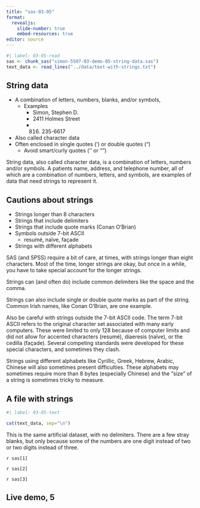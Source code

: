 ```yaml
---
title: "sas-03-05"
format: 
  revealjs:
    slide-number: true
    embed-resources: true
editor: source
---
```


```r
#| label: 03-05-read
sas <- chunk_sas("simon-5507-03-demo-05-string-data.sas")
text_data <- read_lines("../data/text-with-strings.txt")
```

## String data

-   A combination of letters, numbers, blanks, and/or symbols, 
    -   Examples
        -   Simon, Stephen D. 
        -   2411 Holmes Street
        -   (816) 235-6617
-   Also called character data
-   Often enclosed in single quotes (') or double quotes (")
    -   Avoid smart/curly quotes (‘’ or “”)

::: notes

String data, also called character data, is a combination of letters, numbers and/or symbols. A patients name, address, and telephone number, all of which are a combination of numbers, letters, and symbols, are examples of data that need strings to represent it.

:::

## Cautions about strings

-   Strings longer than 8 characters
-   Strings that include delimiters
-   Strings that include quote marks (Conan O'Brian)
-   Symbols outside 7-bit ASCII
    -   resumé, naïve, façade
-   Strings with different alphabets

::: notes

SAS (and SPSS) require a bit of care, at times, with strings longer than eight characters. Most of the time, longer strings are okay, but once in a while, you have to take special account for the longer strings.

Strings can (and often do) include common delimiters like the space and the comma.

Strings can also include single or double quote marks as part of the string. Common Irish names, like Conan O'Brian, are one example.

Also be careful with strings outside the 7-bit ASCII code. The term 7-bit ASCII refers to the original character set associated with many early computers. These were limited to only 128 because of computer limits and did not allow for accented characters (resumé), diaeresis (naïve), or the cedilla (façade). Several competing standards were developed for these special characters, and sometimes they clash.

Strings using different alphabets like Cyrillic, Greek, Hebrew, Arabic, Chinese will also sometimes present difficulties. These alphabets may sometimes require more than 8 bytes (especially Chinese) and the "size" of a string is sometimes tricky to measure.

:::

## A file with strings

```r
#| label: 03-05-text

cat(text_data, sep="\n")
```

::: notes

This is the same artificial dataset, with no delimiters. There are a few stray blanks, but only because some of the numbers are one digit instead of two or two digits instead of three.

:::

`r sas[1]`

`r sas[2]`

`r sas[3]`

## Live demo, 5

